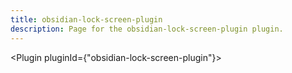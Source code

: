 ---
title: obsidian-lock-screen-plugin
description: Page for the obsidian-lock-screen-plugin plugin.
---


<Plugin pluginId={"obsidian-lock-screen-plugin"}></Plugin>